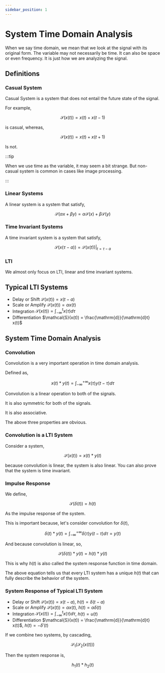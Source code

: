 ```yaml
---
sidebar_position: 1
---
```


# System Time Domain Analysis

When we say time domain, we mean that we look at the signal with its original form. The variable may not necessarily be time. It can also be space or even frequency. It is just how we are analyzing the signal.

## Definitions

### Casual System

Casual System is a system that does not entail the future state of the signal.

For example,

$$
\mathcal{S}(x(t)) = x(t) + x(t-1)
$$

is casual, whereas,

$$
\mathcal{S}(x(t)) = x(t) + x(t+1)
$$

Is not.

:::tip

When we use time as the variable, it may seem a bit strange. But non-casual system is common in cases like image processing.

:::

### Linear Systems

A linear system is a system that satisfy,

$$
\mathcal{S}(\alpha x + \beta y) = \alpha \mathcal{S}(x) + \beta \mathcal{S}(y)
$$

### Time Invariant Systems

A time invariant system is a system that satisfy,

$$
\mathcal{S}(x(\tau-a)) = \mathcal{S}(x(t))|_{t=\tau-a}
$$

### LTI

We almost only focus on LTI, linear and time invariant systems.

## Typical LTI Systems

- Delay or Shift $\mathcal{S}(x(t)) = x(t-a)$
- Scale or Amplify $\mathcal{S}(x(t)) = \alpha x(t)$
- Integration $\mathcal{S}(x(t)) = \int_{-\infty}^t x(\tau) d\tau$
- Differentiation $\mathcal{S}(x(t)) = \frac{\mathrm{d}}{\mathrm{d}t} x(t)$

## System Time Domain Analysis

### Convolution

Convolution is a very important operation in time domain analysis. 

Defined as,

$$
x(t) \ast y(t) = \int_{-\infty}^{+\infty} x(\tau) y(t - \tau) d\tau
$$

Convolution is a linear operation to both of the signals.

It is also symmetric for both of the signals.

It is also associative.

The above three properties are obvious.

### Convolution is a LTI System

Consider a system,

$$
\mathcal{S}(x(t)) = x(t) \ast y(t)
$$

because convolution is linear, the system is also linear. You can also prove that the system is time invariant.

### Impulse Response

We define,

$$
\mathcal{S}(\delta(t)) = h(t)
$$

As the impulse response of the system.

This is important because, let's consider convolution for $\delta(t)$,

$$
\delta(t) \ast y(t) = \int_{-\infty}^{+\infty} \delta(\tau) y(t - \tau) d\tau = y(t)
$$

And because convolution is linear, so,

$$
\mathcal{S}(\delta(t)) \ast y(t) = h(t) \ast y(t)
$$

This is why $h(t)$ is also called the system response function in time domain.

The above equation tells us that every LTI system has a unique $h(t)$ that can fully describe the behavior of the system.

### System Response of Typical LTI System

- Delay or Shift $\mathcal{S}(x(t)) = x(t-a)$, $h(t) = \delta(t-a)$
- Scale or Amplify $\mathcal{S}(x(t)) = \alpha x(t)$, $h(t) = \alpha \delta(t)$
- Integration $\mathcal{S}(x(t)) = \int_{-\infty}^t x(\tau) d\tau$, $h(t) = u(t)$
- Differentiation $\mathcal{S}(x(t)) = \frac{\mathrm{d}}{\mathrm{d}t} x(t)$, $h(t) = -\delta'(t)$

If we combine two systems, by cascading,

$$
\mathcal{S_1}(\mathcal{S_2}(x(t)))
$$

Then the system response is,

$$
h_1(t) \ast h_2(t)
$$
